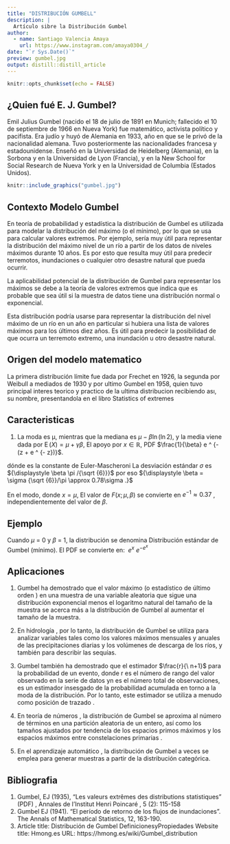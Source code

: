 ```yaml
---
title: "DISTRIBUCIÓN GUMBELL"
description: |
  Artículo sibre la Distribución Gumbel
author:
  - name: Santiago Valencia Amaya 
    url: https://www.instagram.com/amaya0304_/
date: "`r Sys.Date()`"
preview: gumbel.jpg
output: distill::distill_article
---
```


```r
knitr::opts_chunk$set(echo = FALSE)
```

## ¿Quien fué E. J. Gumbel?

Emil Julius Gumbel (nacido el 18 de julio de 1891 en Munich; fallecido el 10 de septiembre de 1966 en Nueva York) fue matemático, activista político y pacifista. Era judío y huyó de Alemania en 1933, año en que se le privó de la nacionalidad alemana. Tuvo posteriormente las nacionalidades francesa y estadounidense. Enseñó en la Universidad de Heidelberg (Alemania), en la Sorbona y en la Universidad de Lyon (Francia), y en la New School for Social Research de Nueva York y en la Universidad de Columbia (Estados Unidos).

```r
knitr::include_graphics("gumbel.jpg")

```


## Contexto Modelo Gumbel

En teoría de probabilidad y estadística la distribución de Gumbel es utilizada para modelar la distribución del máximo (o el mínimo), por lo que se usa para calcular valores extremos. Por ejemplo, sería muy útil para representar la distribución del máximo nivel de un río a partir de los datos de niveles máximos durante 10 años. Es por esto que resulta muy útil para predecir terremotos, inundaciones o cualquier otro desastre natural que pueda ocurrir.

La aplicabilidad potencial de la distribución de Gumbel para representar los máximos se debe a la teoría de valores extremos que indica que es probable que sea útil si la muestra de datos tiene una distribución normal o exponencial.

Esta distribución podría usarse para representar la distribución del nivel máximo de un río en un año en particular si hubiera una lista de valores máximos para los últimos diez años. Es útil para predecir la posibilidad de que ocurra un terremoto extremo, una inundación u otro desastre natural.

## Origen del modelo matematico
 
La primera distribución límite fue dada por Frechet en 1926, la segunda por Weibull a mediados de 1930 y por ultimo Gumbel en 1958, quien tuvo principal interes teorico y practico de la ultima distribucion recibiendo ası, su nombre, presentandola en el libro Statistics of extremes

## Caracteristicas

1. La moda es μ, mientras que la mediana es $\mu -\beta \ln \left(\ln 2\right)$, y la media viene dada por ${\displaystyle \operatorname {E} (X)=\mu +\gamma \beta }$, El apoyo por $x \in  \mathbb R$, PDF		$\frac{1}{\beta} e ^ {- (z + e ^ {- z})}$.

dónde \gamma es la constante de Euler-Mascheroni
La desviación estándar $\sigma$  es ${\displaystyle \beta \pi /{\sqrt {6}}}$ por eso ${\displaystyle \beta = \sigma {\sqrt {6}}/\pi \approx 0.78\sigma .}$ 

En el modo, donde ${\displaystyle x=\mu }$, El valor de ${\displaystyle F(x;\mu ,\beta )}$ se convierte en ${\displaystyle e^{-1}\approx 0.37}$ , independientemente del valor de ${\displaystyle \beta .}$

## Ejemplo

Cuando $\mu$ = 0 y $\beta$ = 1, la distribución se denomina Distribución estándar de Gumbel (mínimo). El PDF se convierte en: $\ e^{x} \ e^{-e^{x}}$ 

## Aplicaciones 

1. Gumbel ha demostrado que el valor máximo (o estadístico de último orden ) en una muestra de una variable aleatoria que sigue una distribución exponencial menos el logaritmo natural del tamaño de la muestra se acerca más a la distribución de Gumbel al aumentar el tamaño de la muestra. 

2. En hidrología , por lo tanto, la distribución de Gumbel se utiliza para analizar variables tales como los valores máximos mensuales y anuales de las precipitaciones diarias y los volúmenes de descarga de los ríos, y también para describir las sequías. 

3. Gumbel también ha demostrado que el estimador $\frac{r}{\ n+1}$ para la probabilidad de un evento, donde r es el número de rango del valor observado en la serie de datos yn es el número total de observaciones, es un estimador insesgado de la probabilidad acumulada en torno a la moda de la distribución. Por lo tanto, este estimador se utiliza a menudo como posición de trazado .

4. En teoría de números , la distribución de Gumbel se aproxima al número de términos en una partición aleatoria de un entero, así como los tamaños ajustados por tendencia de los espacios primos máximos y los espacios máximos entre constelaciones primarias .

5. En el aprendizaje automático , la distribución de Gumbel a veces se emplea para generar muestras a partir de la distribución categórica. 

## Bibliografia

1. Gumbel, EJ (1935), "Les valeurs extrêmes des distributions statistiques" (PDF) , Annales de l'Institut Henri Poincaré , 5 (2): 115-158
2. Gumbel EJ (1941). "El período de retorno de los flujos de inundaciones". The Annals of Mathematical Statistics, 12, 163-190.
3. Article title:	Distribución de Gumbel DefinicionesyPropiedades
Website title:	Hmong.es
URL:	https://hmong.es/wiki/Gumbel_distribution

